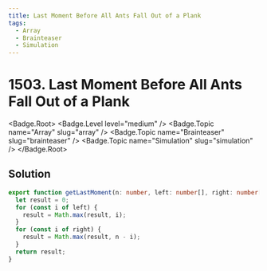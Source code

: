 ```yaml
---
title: Last Moment Before All Ants Fall Out of a Plank
tags:
  - Array
  - Brainteaser
  - Simulation
---
```


# 1503. Last Moment Before All Ants Fall Out of a Plank

<Badge.Root>
  <Badge.Level level="medium" />
  <Badge.Topic name="Array" slug="array" />
  <Badge.Topic name="Brainteaser" slug="brainteaser" />
  <Badge.Topic name="Simulation" slug="simulation" />
</Badge.Root>

## Solution

```typescript filename="solution.ts" copy
export function getLastMoment(n: number, left: number[], right: number[]): number {
  let result = 0;
  for (const i of left) {
    result = Math.max(result, i);
  }
  for (const i of right) {
    result = Math.max(result, n - i);
  }
  return result;
}
```

<ProblemLink
  codingSite="leetcode"
  href="https://leetcode.com/problems/last-moment-before-all-ants-fall-out-of-a-plank"
  title="Last Moment Before All Ants Fall Out of a Plank"
/>
